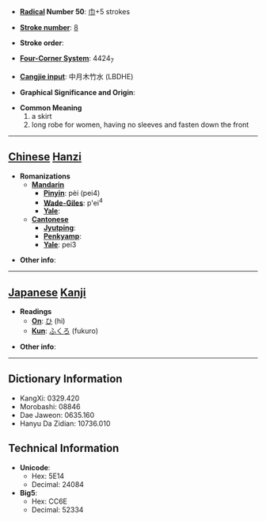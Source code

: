 * '''[[Wiktionary:Chinese radical index| Radical]] Number 50''': [[Wiktionary:Chinese radical index 巾|巾]]+5 strokes

* '''[[Wiktionary:Chinese total strokes index|Stroke number]]''': [[Wiktionary:Chinese total strokes index 8|8]]

* '''Stroke order''': 

* '''[[Wiktionary:Chinese four corner index|Four-Corner System]]''': 4424<sub>7</sub>

* '''[[Wiktionary:Chinese Cangjie index|Cangjie input]]''': 中月木竹水 (LBDHE)

* '''Graphical Significance and Origin''': 

* '''Common Meaning'''
*#a skirt
*# long robe for women, having no sleeves and fasten down the front


----

== [[Chinese]] [[Hanzi]] ==

* '''Romanizations'''
** '''[[Mandarin]]'''
*** '''[[Pinyin]]''': pèi (pei4)
*** '''[[Wade-Giles]]''': p'ei<sup>4</sup>
*** '''[[Yale]]''': 
** '''[[Cantonese]]'''
*** '''[[Jyutping]]''':
*** '''[[Penkyamp]]''': 
*** '''[[Yale]]''': pei3

* '''Other info''': 

----

== [[Japanese]] [[Kanji]] ==

* '''Readings'''
** '''[[On]]''': [[ひ]] (hi)
** '''[[Kun]]''': [[ふくろ]] (fukuro)

* '''Other info''':  

----

== Dictionary Information ==

* KangXi: 0329.420
* Morobashi: 08846
* Dae Jaweon: 0635.160
* Hanyu Da Zidian: 10736.010

== Technical Information ==

* '''Unicode''':
** Hex: 5E14
** Decimal: 24084
* '''Big5''':
** Hex: CC6E
** Decimal: 52334